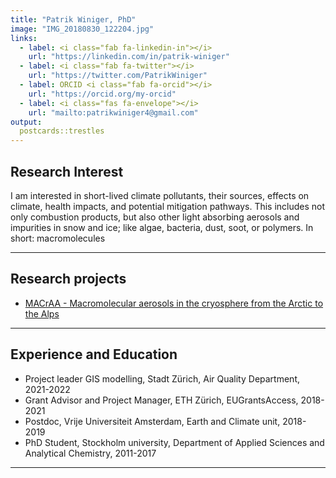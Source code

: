 ```yaml
---
title: "Patrik Winiger, PhD"
image: "IMG_20180830_122204.jpg"
links:
  - label: <i class="fab fa-linkedin-in"></i>
    url: "https://linkedin.com/in/patrik-winiger"
  - label: <i class="fab fa-twitter"></i>
    url: "https://twitter.com/PatrikWiniger"
  - label: ORCID <i class="fab fa-orcid"></i>
    url: "https://orcid.org/my-orcid"
  - label: <i class="fas fa-envelope"></i>
    url: "mailto:patrikwiniger4@gmail.com"
output:
  postcards::trestles
---
```


## Research Interest  
I am interested in short-lived climate pollutants, their sources, effects on climate, health impacts, and potential mitigation pathways. This includes not only combustion products, but also other light absorbing aerosols and impurities in snow and ice; like algae, bacteria, dust, soot, or polymers. In short: macromolecules

---  

## Research projects  
* [MACrAA - Macromolecular aerosols in the cryosphere from the Arctic to the Alps](https://pwiniger.github.io/mma/projects.html)

---  

## Experience and Education
* Project leader GIS modelling, Stadt Zürich, Air Quality Department, 2021-2022  
* Grant Advisor and Project Manager, ETH Zürich, EUGrantsAccess, 2018-2021  
* Postdoc, Vrije Universiteit Amsterdam, Earth and Climate unit, 2018-2019  
* PhD Student, Stockholm university, Department of Applied Sciences and Analytical Chemistry, 2011-2017  

---  

